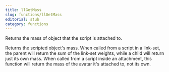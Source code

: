 ```yaml
---
title: llGetMass
slug: functions/llGetMass
editorial: stub
category: functions
---
```


<LSLFunction
	name="llGetMass"
	returnType="float"
/>

Returns the mass of object that the script is attached to.

Returns the scripted object's mass. When called from a script in a link-set, the parent will return the sum of the link-set weights, while a child will return just its own mass. When called from a script inside an attachment, this function will return the mass of the avatar it's attached to, not its own.

